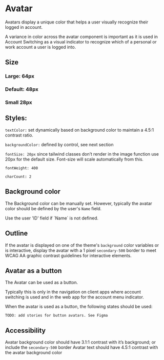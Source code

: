 

<Meta of={stories} />

# Avatar

Avatars display a unique color that helps a user visually recognize their logged in account.

A variance in color across the avatar component is important as it is used in Account Switching as a
visual indicator to recognize which of a personal or work account a user is logged into.

<Primary />
<Controls />

## Size

### Large: 64px

<Story of={stories.Large} />

### Default: 48px

<Story of={stories.Default} />

### Small 28px

<Story of={stories.Small} />

## Styles:

`textColor:` set dynamically based on background color to maintain a 4.5:1 contrast ratio.

`backgroundColor:` defined by control, see next section

`fontSize: 20px` since tailwind classes don’t render in the image function use 20px for the default
size. Font-size will scale automatically from this.

`fontWeight: 400`

`charCount: 2`

## Background color

The Background color can be manually set. However, typically the avatar color should be defined by
the user's `Name` field.

<Story of={stories.ColorByText} />
Use the user 'ID' field if `Name` is not defined.
<Story of={stories.ColorByID} />

## Outline

If the avatar is displayed on one of the theme's `background` color variables or is interactive,
display the avatar with a 1 pixel `secondary-500` border to meet WCAG AA graphic contrast guidelines
for interactive elements.

<Story of={stories.Border} />

## Avatar as a button

The Avatar can be used as a button.

Typically this is only in the navigation on client apps where account switching is used and in the
web app for the account menu indicator.

When the avatar is used as a button, the following states should be used:

`TODO: add stories for button avatars. See Figma`

## Accessibility

Avatar background color should have 3.1:1 contrast with it’s background; or include the
`secondary-500` border Avatar text should have 4.5:1 contrast with the avatar background color
